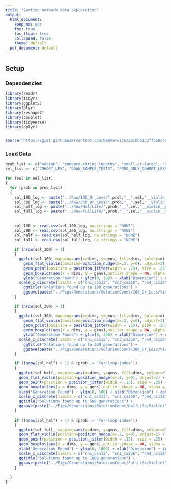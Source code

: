---
title: "Sorting network data exploration"
output: 
  html_document: 
    keep_md: yes
    toc: true
    toc_float: true
    collapsed: false
    theme: default
  pdf_document: default
---

## Setup

### Dependencies

```{r}

library(readr)
library(tidyr)
library(ggplot2)
library(plyr)
library(reshape2)
library(cowplot)
library(tidyverse)
library(dplyr)


source("https://gist.githubusercontent.com/benmarwick/2a1bb0133ff568cbe28d/raw/fb53bd97121f7f9ce947837ef1a4c65a73bffb3f/geom_flat_violin.R")


```

### Load Data

```{r}
prob_list <- c("median", "compare-string-lengths", "small-or-large", "smallest")
sel_list <- c("COHORT_LEX", "DOWN_SAMPLE_TESTS", "PROG_ONLY_COHORT_LEX", "TRUNCATED")

for (sel in sel_list)
{
  for (prob in prob_list)
  {
    sol_100_log <- paste("../Raw/100_Or_Less/",prob,"__",sel,"__violin__gens.csv", sep = "")
    sol_300_log <- paste("../Raw/300_Or_Less/",prob,"__",sel,"__violin__gens.csv", sep = "")
    sol_half_log <- paste("../Raw/HalfLife/",prob,"__",sel,"__violin__gens.csv", sep = "")
    sol_full_log <- paste("../Raw/FullLife/",prob,"__",sel,"__violin__gens.csv", sep = "")
    
    
    sol_100 <- read.csv(sol_100_log, na.strings = "NONE")
    sol_300 <- read.csv(sol_300_log, na.strings = "NONE")
    sol_half <- read.csv(sol_half_log, na.strings = "NONE")
    sol_full <- read.csv(sol_full_log, na.strings = "NONE")
    
    if (nrow(sol_100) > 1)
    {
      ggplot(sol_100, mapping=aes(x=dims, y=gens, fill=dims, colour=dims, scale_x_log10(gens))) +
        geom_flat_violin(position=position_nudge(x=.2, y=0), adjust=2) +
        geom_point(position = position_jitter(width = .15), size = .25) +
        geom_boxplot(aes(x = dims, y = gens),outlier.shape = NA, alpha = 0.3, width = .1, colour = "BLACK") +
        ylab("Generation Found") + ylim(0, 100) + xlab("Dimension") + coord_flip() + guides(fill=FALSE, colour=FALSE) +
      scale_x_discrete(limits = c("cn1_cs512", "cn2_cs256", "cn4_cs128", "cn8_cs64", "cn16_cs32", "cn32_cs16", "cn64_cs8", "cn128_cs4", "cn256_cs2")) +
        ggtitle("Solutions found up to 100 generations") +
        ggsave(paste("../Figs/Generations/SolutionCount/100_Or_Less/Violin/", prob,"__",sel,"__violin_gens_100.png", sep = ""), height=15, width=17)
    }
    
    if (nrow(sol_300) > 1)
    {
      ggplot(sol_300, mapping=aes(x=dims, y=gens, fill=dims, colour=dims)) +
        geom_flat_violin(position=position_nudge(x=.2, y=0), adjust=2) +
        geom_point(position = position_jitter(width = .15), size = .25) +
        geom_boxplot(aes(x = dims, y = gens),outlier.shape = NA, alpha = 0.3, width = .1, colour = "BLACK") +
        ylab("Generation Found") + ylim(0, 300) + xlab("Dimension") + coord_flip() + guides(fill=FALSE, colour=FALSE) +
      scale_x_discrete(limits = c("cn1_cs512", "cn2_cs256", "cn4_cs128", "cn8_cs64", "cn16_cs32", "cn32_cs16", "cn64_cs8", "cn128_cs4", "cn256_cs2")) +
        ggtitle("Solutions found up to 300 generations") +
        ggsave(paste("../Figs/Generations/SolutionCount/300_Or_Less/Violin/", prob,"__",sel,"__violin_gens_300.png", sep = ""), height=15, width=10)
    }
    
    if ((nrow(sol_half) > 1) & (prob != 'for-loop-index'))
    {
      ggplot(sol_half, mapping=aes(x=dims, y=gens, fill=dims, colour=dims)) +
      geom_flat_violin(position=position_nudge(x=.2, y=0), adjust=2) +
      geom_point(position = position_jitter(width = .15), size = .25) +
      geom_boxplot(aes(x = dims, y = gens),outlier.shape = NA, alpha = 0.3, width = .1, colour = "BLACK") +
      ylab("Generation Found") + ylim(0, 500) + xlab("Dimension") + coord_flip() + guides(fill=FALSE, colour=FALSE) +
      scale_x_discrete(limits = c("cn1_cs512", "cn2_cs256", "cn4_cs128", "cn8_cs64", "cn16_cs32", "cn32_cs16", "cn64_cs8", "cn128_cs4", "cn256_cs2")) +
      ggtitle("Solutions found up to 500 generations") +
      ggsave(paste("../Figs/Generations/SolutionCount/HalfLife/Violin/", prob,"__",sel,"__violin_gens_half.png", sep = ""), height=15, width=10)
    }
    
    if ((nrow(sol_half) > 1) & (prob != 'for-loop-index'))
    {
      ggplot(sol_full, mapping=aes(x=dims, y=gens, fill=dims, colour=dims)) +
      geom_flat_violin(position=position_nudge(x=.2, y=0), adjust=2) +
      geom_point(position = position_jitter(width = .15), size = .25) +
      geom_boxplot(aes(x = dims, y = gens),outlier.shape = NA, alpha = 0.3, width = .1, colour = "BLACK") +
      ylab("Generation Found") + ylim(0, 1000) + xlab("Dimension") + coord_flip() + guides(fill=FALSE, colour=FALSE) +
      scale_x_discrete(limits = c("cn1_cs512", "cn2_cs256", "cn4_cs128", "cn8_cs64", "cn16_cs32", "cn32_cs16", "cn64_cs8", "cn128_cs4", "cn256_cs2")) + 
      ggtitle("Solutions found up to 1000 generations") +
      ggsave(paste("../Figs/Generations/SolutionCount/FullLife/Violin/", prob,"__",sel,"__violin_gens_full.png", sep = ""), height=15, width=10)
    }
    
  }
}
```